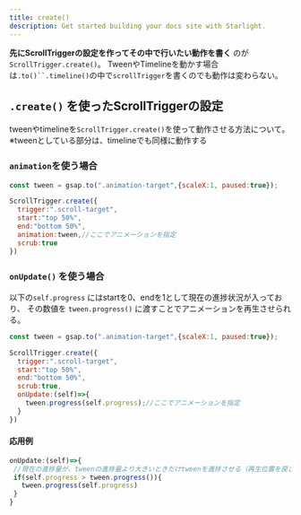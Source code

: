 ```yaml
---
title: create()
description: Get started building your docs site with Starlight.
---
```



**先にScrollTriggerの設定を作ってその中で行いたい動作を書く** のが `ScrollTrigger.create()`。
TweenやTimelineを動かす場合は`.to()``.timeline()`の中で`scrollTrigger`を書くのでも動作は変わらない。


## `.create()` を使ったScrollTriggerの設定
tweenやtimelineを`ScrollTrigger.create()`を使って動作させる方法について。
※tweenとしている部分は、timelineでも同様に動作する

### `animation`を使う場合
```js
const tween = gsap.to(".animation-target",{scaleX:1, paused:true});

ScrollTrigger.create({
  trigger:".scroll-target",
  start:"top 50%",
  end:"bottom 50%",
  animation:tween,//ここでアニメーションを指定
  scrub:true
})
```

### `onUpdate()` を使う場合
以下の`self.progress` にはstartを0、endを1として現在の進捗状況が入っており、
その数値を `tween.progress()` に渡すことでアニメーションを再生させられる。

```js
const tween = gsap.to(".animation-target",{scaleX:1, paused:true});

ScrollTrigger.create({
  trigger:".scroll-target",
  start:"top 50%",
  end:"bottom 50%",
  scrub:true,
  onUpdate:(self)=>{
    tween.progress(self.progress);//ここでアニメーションを指定
  }
})
```

#### 応用例
```js
onUpdate:(self)=>{
 //現在の進捗量が、tweenの進捗量より大きいときだけtweenを進捗させる（再生位置を戻さない）
 if(self.progress > tween.progress()){
   tween.progress(self.progress)
 }
}
```




